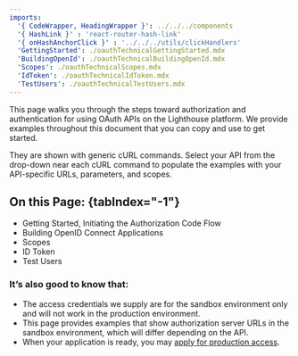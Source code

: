 ```yaml
---
imports:
  '{ CodeWrapper, HeadingWrapper }': ../../../components 
  '{ HashLink }' : 'react-router-hash-link'
  '{ onHashAnchorClick }' : '../../../utils/clickHandlers'
  'GettingStarted': ./oauthTechnicalGettingStarted.mdx
  'BuildingOpenId': ./oauthTechnicalBuildingOpenId.mdx
  'Scopes': ./oauthTechnicalScopes.mdx
  'IdToken': ./oauthTechnicalIdToken.mdx
  'TestUsers': ./oauthTechnicalTestUsers.mdx
---
```


This page walks you through the steps toward authorization and authentication for using OAuth APIs on the Lighthouse platform. We provide examples throughout this document that you can copy and use to get started. 

They are shown with generic cURL commands. Select your API from the drop-down near each cURL command to populate the examples with your API-specific URLs, parameters, and scopes.

## On this Page: {tabIndex="-1"}

- <HashLink to="#getting-started" onClick={onHashAnchorClick}>Getting Started, Initiating the Authorization Code Flow</HashLink>
- <HashLink to="#building-openid" onClick={onHashAnchorClick}>Building OpenID Connect Applications</HashLink>
- <HashLink to="#scopes" onClick={onHashAnchorClick}>Scopes</HashLink>
- <HashLink to="#id-token" onClick={onHashAnchorClick}>ID Token</HashLink>
- <HashLink to="#test-users" onClick={onHashAnchorClick}>Test Users</HashLink>

### It’s also good to know that: 
- The access credentials we supply are for the sandbox environment only and will not work in the production environment. 
- This page provides examples that show authorization server URLs in the sandbox environment, which will differ depending on the API. 
- When your application is ready, you may [apply for production access](/go-live).

<GettingStarted />

<BuildingOpenId />

<Scopes />

<IdToken />

<TestUsers />